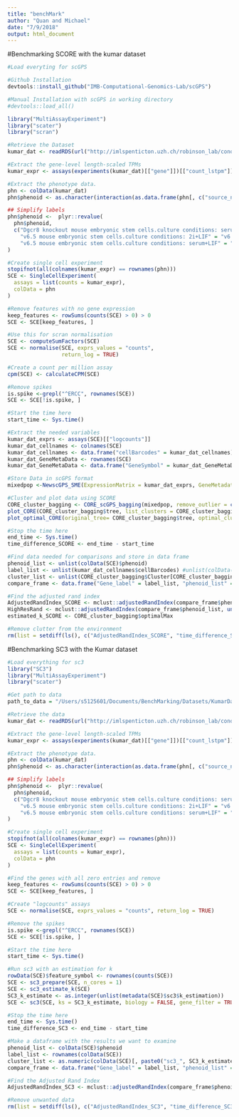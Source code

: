 ```yaml
---
title: "benchMark"
author: "Quan and Michael"
date: "7/9/2018"
output: html_document
---
```


#Benchmarking SCORE with the kumar dataset
```r
#Load everyting for scGPS

#Github Installation
devtools::install_github("IMB-Computational-Genomics-Lab/scGPS")

#Manual Installation with scGPS in working directory
#devtools::load_all()

library("MultiAssayExperiment")
library("scater")
library("scran")

#Retrieve the Dataset
kumar_dat <- readRDS(url("http://imlspenticton.uzh.ch/robinson_lab/conquer/data-mae/GSE60749-GPL13112.rds"))

#Extract the gene-level length-scaled TPMs
kumar_expr <- assays(experiments(kumar_dat)[["gene"]])[["count_lstpm"]]

#Extract the phenotype data.
phn <- colData(kumar_dat)
phn$phenoid <- as.character(interaction(as.data.frame(phn[, c("source_name_ch1", "characteristics_ch1.1")])))

## Simplify labels
phn$phenoid <-  plyr::revalue(
  phn$phenoid, 
  c("Dgcr8 knockout mouse embryonic stem cells.culture conditions: serum+LIF" = "Dgcr8 knockout mouse serum+LIF", 
    "v6.5 mouse embryonic stem cells.culture conditions: 2i+LIF" = "v6.5 mouse 2i+LIF",
    "v6.5 mouse embryonic stem cells.culture conditions: serum+LIF" = "v6.5 mouse serum+LIF")
)

#Create single cell experiment
stopifnot(all(colnames(kumar_expr) == rownames(phn)))
SCE <- SingleCellExperiment(
  assays = list(counts = kumar_expr),
  colData = phn
)

#Remove features with no gene expression
keep_features <- rowSums(counts(SCE) > 0) > 0
SCE <- SCE[keep_features, ]

#Use this for scran normalisation
SCE <- computeSumFactors(SCE)
SCE <- normalise(SCE, exprs_values = "counts", 
                 return_log = TRUE)

#Create a count per million assay
cpm(SCE) <- calculateCPM(SCE)

#Remove spikes
is.spike <-grepl("^ERCC", rownames(SCE))
SCE <- SCE[!is.spike, ]

#Start the time here
start_time <- Sys.time()

#Extract the needed variables
kumar_dat_exprs <- assays(SCE)[["logcounts"]]
kumar_dat_cellnames <- colnames(SCE)
kumar_dat_cellnames <- data.frame("cellBarcodes" = kumar_dat_cellnames)
kumar_dat_GeneMetaData <- rownames(SCE)
kumar_dat_GeneMetaData <- data.frame("GeneSymbol" = kumar_dat_GeneMetaData)

#Store Data in scGPS format
mixedpop <-NewscGPS_SME(ExpressionMatrix = kumar_dat_exprs, GeneMetadata = kumar_dat_GeneMetaData, CellMetadata = kumar_dat_cellnames)

#Cluster and plot data using SCORE
CORE_cluster_bagging <- CORE_scGPS_bagging(mixedpop, remove_outlier = c(0), PCA=FALSE, bagging_run = 50, subsample_proportion = .8)
plot_CORE(CORE_cluster_bagging$tree, list_clusters = CORE_cluster_bagging$Cluster)
plot_optimal_CORE(original_tree= CORE_cluster_bagging$tree, optimal_cluster = unlist(CORE_cluster_bagging$Cluster[CORE_cluster_bagging$optimal_index]), shift = -100)

#Stop the time here
end_time <- Sys.time()
time_difference_SCORE <- end_time - start_time

#Find data needed for comparisons and store in data frame
phenoid_list <- unlist(colData(SCE)$phenoid)
label_list <- unlist(kumar_dat_cellnames$cellBarcodes) #unlist(colData(SCE)$geo_accession)
cluster_list <- unlist(CORE_cluster_bagging$Cluster[CORE_cluster_bagging$optimal_index])
compare_frame <- data.frame("Gene_label" = label_list, "phenoid_list" = phenoid_list, "cluster" = cluster_list)

#Find the adjusted rand index
AdjustedRandIndex_SCORE <- mclust::adjustedRandIndex(compare_frame$phenoid_list, compare_frame$cluster)
HighResRand <- mclust::adjustedRandIndex(compare_frame$phenoid_list, unlist(CORE_cluster_bagging$Cluster[1]))
estimated_k_SCORE <- CORE_cluster_bagging$optimalMax

#Remove clutter from the environment
rm(list = setdiff(ls(), c("AdjustedRandIndex_SCORE", "time_difference_SCORE", "estimated_k_SCORE", "HighResRand")))
```



#Benchmarking SC3 with the Kumar dataset
```r
#Load everything for sc3
library("SC3")
library("MultiAssayExperiment")
library("scater")

#Get path to data
path_to_data = "/Users/s5125601/Documents/BenchMarking/Datasets/KumarDataset/"

#Retrieve the data
kumar_dat <- readRDS(url("http://imlspenticton.uzh.ch/robinson_lab/conquer/data-mae/GSE60749-GPL13112.rds"))

#Extract the gene-level length-scaled TPMs
kumar_expr <- assays(experiments(kumar_dat)[["gene"]])[["count_lstpm"]]

#Extract the phenotype data.
phn <- colData(kumar_dat)
phn$phenoid <- as.character(interaction(as.data.frame(phn[, c("source_name_ch1", "characteristics_ch1.1")])))

## Simplify labels
phn$phenoid <-  plyr::revalue(
  phn$phenoid, 
  c("Dgcr8 knockout mouse embryonic stem cells.culture conditions: serum+LIF" = "Dgcr8 knockout mouse serum+LIF", 
    "v6.5 mouse embryonic stem cells.culture conditions: 2i+LIF" = "v6.5 mouse 2i+LIF",
    "v6.5 mouse embryonic stem cells.culture conditions: serum+LIF" = "v6.5 mouse serum+LIF")
)

#Create single cell experiment
stopifnot(all(colnames(kumar_expr) == rownames(phn)))
SCE <- SingleCellExperiment(
  assays = list(counts = kumar_expr),
  colData = phn
)

#Find the genes with all zero entries and remove
keep_features <- rowSums(counts(SCE) > 0) > 0
SCE <- SCE[keep_features, ]

#Create "logcounts" assays
SCE <- normalise(SCE, exprs_values = "counts", return_log = TRUE)

#Remove the spikes
is.spike <-grepl("^ERCC", rownames(SCE))
SCE <- SCE[!is.spike, ]

#Start the time here
start_time <- Sys.time()

#Run sc3 with an estimation for k
rowData(SCE)$feature_symbol <- rownames(counts(SCE))
SCE <- sc3_prepare(SCE, n_cores = 1)
SCE <- sc3_estimate_k(SCE)
SC3_k_estimate <- as.integer(unlist(metadata(SCE)$sc3$k_estimation))
SCE <- sc3(SCE, ks = SC3_k_estimate, biology = FALSE, gene_filter = TRUE, n_cores = 1)

#Stop the time here
end_time <- Sys.time()
time_difference_SC3 <- end_time - start_time

#Make a dataframe with the results we want to examine
phenoid_list <- colData(SCE)$phenoid
label_list <- rownames(colData(SCE))
cluster_list <- as.numeric(colData(SCE)[, paste0("sc3_", SC3_k_estimate, "_clusters")])
compare_frame <- data.frame("Gene_label" = label_list, "phenoid_list" = phenoid_list, "cluster" = cluster_list)

#Find the Adjusted Rand Index
AdjustedRandIndex_SC3 <- mclust::adjustedRandIndex(compare_frame$phenoid_list, compare_frame$cluster)

#Remove unwanted data
rm(list = setdiff(ls(), c("AdjustedRandIndex_SC3", "time_difference_SC3", "SC3_k_estimate")))
```


